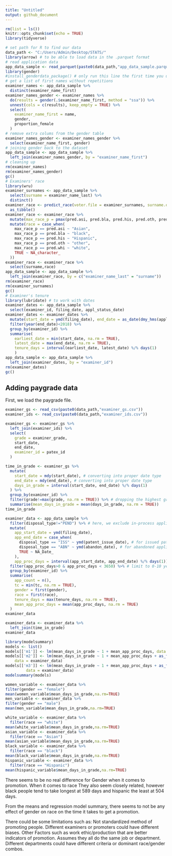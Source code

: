 ---
title: "Untitled"
output: github_document
---

```{r setup, include=FALSE}
rm(list = ls())
knitr::opts_chunk$set(echo = TRUE)
library(tidyverse)
```

```{r prep-steps}
# set path for R to find our data
data_path <- "C:/Users/Admin/Desktop/STATS/"
library(arrow) # to be able to load data in the .parquet format
# read application data
app_data_sample <- read_parquet(paste0(data_path,"app_data_sample.parquet"))
library(gender)
#install_genderdata_package() # only run this line the first time you use the package, to get data for it
# get a list of first names without repetitions
examiner_names <- app_data_sample %>% 
  distinct(examiner_name_first)
examiner_names_gender <- examiner_names %>% 
  do(results = gender(.$examiner_name_first, method = "ssa")) %>% 
  unnest(cols = c(results), keep_empty = TRUE) %>% 
  select(
    examiner_name_first = name,
    gender,
    proportion_female
  )
# remove extra colums from the gender table
examiner_names_gender <- examiner_names_gender %>% 
  select(examiner_name_first, gender)
# joining gender back to the dataset
app_data_sample <- app_data_sample %>% 
  left_join(examiner_names_gender, by = "examiner_name_first")
# cleaning up
rm(examiner_names)
rm(examiner_names_gender)
gc()
# Examiners' race
library(wru)
examiner_surnames <- app_data_sample %>% 
  select(surname = examiner_name_last) %>% 
  distinct()
examiner_race <- predict_race(voter.file = examiner_surnames, surname.only = T) %>% 
  as_tibble()
examiner_race <- examiner_race %>% 
  mutate(max_race_p = pmax(pred.asi, pred.bla, pred.his, pred.oth, pred.whi)) %>% 
  mutate(race = case_when(
    max_race_p == pred.asi ~ "Asian",
    max_race_p == pred.bla ~ "black",
    max_race_p == pred.his ~ "Hispanic",
    max_race_p == pred.oth ~ "other",
    max_race_p == pred.whi ~ "white",
    TRUE ~ NA_character_
  ))
examiner_race <- examiner_race %>% 
  select(surname,race)
app_data_sample <- app_data_sample %>% 
  left_join(examiner_race, by = c("examiner_name_last" = "surname"))
rm(examiner_race)
rm(examiner_surnames)
gc()
# Examiner's tenure
library(lubridate) # to work with dates
examiner_dates <- app_data_sample %>% 
  select(examiner_id, filing_date, appl_status_date) 
examiner_dates <- examiner_dates %>% 
  mutate(start_date = ymd(filing_date), end_date = as_date(dmy_hms(appl_status_date))) %>% 
  filter(year(end_date)<2018) %>% 
  group_by(examiner_id) %>% 
  summarise(
    earliest_date = min(start_date, na.rm = TRUE), 
    latest_date = max(end_date, na.rm = TRUE),
    tenure_days = interval(earliest_date, latest_date) %/% days(1)
    )
app_data_sample <- app_data_sample %>% 
  left_join(examiner_dates, by = "examiner_id")
rm(examiner_dates)
gc()
```
## Adding paygrade data

First, we load the paygrade file.

```{r load-paygrade-data}
examiner_gs <- read_csv(paste0(data_path,"examiner_gs.csv"))
examiner_ids <- read_csv(paste0(data_path,"examiner_ids.csv"))
```

```{r join-id}
examiner_gs <- examiner_gs %>% 
  left_join(examiner_ids) %>% 
  select(
    grade = examiner_grade,
    start_date,
    end_date,
    examiner_id = patex_id
  )
```

```{r get-time-in-grade}
time_in_grade <- examiner_gs %>% 
  mutate(
    start_date = mdy(start_date), # converting into proper date type
    end_date = mdy(end_date), # converting into proper date type
    days_in_grade = interval(start_date, end_date) %/% days(1)
  ) %>% 
  group_by(examiner_id) %>% 
  filter(grade!=max(grade, na.rm = TRUE)) %>% # dropping the highest grade record
  summarise(mean_days_in_grade = mean(days_in_grade, na.rm = TRUE))
time_in_grade
```

```{r app-proc-time}
examiner_data <- app_data_sample %>% 
  filter(disposal_type!="PEND") %>% # here, we exclude in-process applications
  mutate(
    app_start_date = ymd(filing_date),
    app_end_date = case_when(
      disposal_type == "ISS" ~ ymd(patent_issue_date), # for issued patents
      disposal_type == "ABN" ~ ymd(abandon_date), # for abandoned applications
      TRUE ~ NA_Date_
    ),
    app_proc_days = interval(app_start_date, app_end_date) %/% days(1)) %>% 
  filter(app_proc_days>0 & app_proc_days < 3650) %>% # limit to 0-10 years
  group_by(examiner_id) %>% 
  summarise(
    app_count = n(),
    tc = min(tc, na.rm = TRUE),
    gender = first(gender),
    race = first(race),
    tenure_days = max(tenure_days, na.rm = TRUE),
    mean_app_proc_days = mean(app_proc_days, na.rm = TRUE)
  )
examiner_data
```

```{r add-time-in-grade}
examiner_data <- examiner_data %>% 
  left_join(time_in_grade)
examiner_data
```

```{r reg-sample}
library(modelsummary)
models <- list()
models[['m1']] <- lm(mean_days_in_grade ~ 1 + mean_app_proc_days, data = examiner_data) 
models[['m2']] <- lm(mean_days_in_grade ~ 1 + mean_app_proc_days + as_factor(race), 
    data = examiner_data) 
models[['m3']] <- lm(mean_days_in_grade ~ 1 + mean_app_proc_days + as_factor(gender), 
         data = examiner_data) 
modelsummary(models)
```

```{r gender-check}
women_variable <- examiner_data %>% 
filter(gender == "female")
mean(women_variable$mean_days_in_grade,na.rm=TRUE)
men_variable <- examiner_data %>% 
filter(gender == "male")
mean(men_variable$mean_days_in_grade,na.rm=TRUE)
```

```{r race-check}
white_variable <- examiner_data %>% 
  filter(race == "white")
mean(white_variable$mean_days_in_grade,na.rm=TRUE)
asian_variable <- examiner_data %>% 
  filter(race == "Asian")
mean(asian_variable$mean_days_in_grade,na.rm=TRUE)
black_variable <- examiner_data %>% 
  filter(race == "black")
mean(black_variable$mean_days_in_grade,na.rm=TRUE)
hispanic_variable <- examiner_data %>% 
  filter(race == "Hispanic")
mean(hispanic_variable$mean_days_in_grade,na.rm=TRUE)
```


There seems to be no real difference for Gender when it comes to promotion.
When it comes to race They also seem closely related, however black people tend to take longest at 589 days and hispanic the least at 504 days.

From the means and regression model summary, there seems to not be any effect of gender on race on the time it takes to get a promotion.

There could be some limitations such as:
Not standardized method of promoting people. Different examiners or promoters could have different biases.
Other Factors such as work ethic/production that are better indicators of promotion.
Assumes they all do the same job or department. Different departments could have different criteria or dominant race/gender combos.